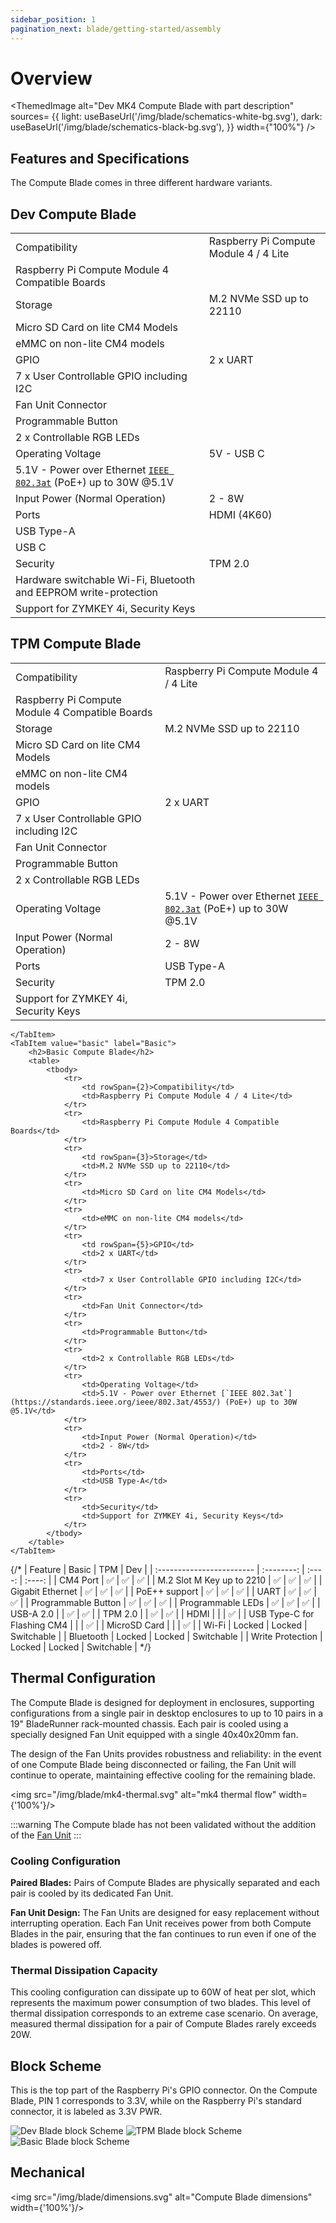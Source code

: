 ```yaml
---
sidebar_position: 1
pagination_next: blade/getting-started/assembly
---
```




# Overview

<ThemedImage
    alt="Dev MK4 Compute Blade with part description"
    sources= {{
        light: useBaseUrl('/img/blade/schematics-white-bg.svg'),
        dark: useBaseUrl('/img/blade/schematics-black-bg.svg'),
    }}
    width={"100%"}
/>

##  Features and Specifications
The Compute Blade comes in three different hardware variants.
<Tabs groupId="model" defaultValue="dev">
    <TabItem value="dev" label="DEV">
        <h2>Dev Compute Blade</h2>
        <table>
            <tbody>
                <tr>
                    <td rowSpan={2}>Compatibility</td>
                    <td>Raspberry Pi Compute Module 4 / 4 Lite</td>
                </tr>
                <tr>
                    <td>Raspberry Pi Compute Module 4 Compatible Boards</td>
                </tr>
                <tr>
                    <td rowSpan={3}>Storage</td>
                    <td>M.2 NVMe SSD up to 22110</td>
                </tr>
                <tr>
                    <td>Micro SD Card on lite CM4 Models</td>
                </tr>
                <tr>
                    <td>eMMC on non-lite CM4 models</td>
                </tr>
                <tr>
                    <td rowSpan={5}>GPIO</td>
                    <td>2 x UART</td>
                </tr>
                <tr>
                    <td>7 x User Controllable GPIO including I2C</td>
                </tr>
                <tr>
                    <td>Fan Unit Connector</td>
                </tr>
                <tr>
                    <td>Programmable Button</td>
                </tr>
                <tr>
                    <td>2 x Controllable RGB LEDs</td>
                </tr>
                <tr>
                    <td rowSpan={2}>Operating Voltage</td>
                    <td>5V - USB C</td>
                </tr>
                <tr>
                    <td>5.1V - Power over Ethernet [`IEEE 802.3at`](https://standards.ieee.org/ieee/802.3at/4553/) (PoE+) up to 30W @5.1V</td>
                </tr>
                <tr>
                    <td>Input Power (Normal Operation)</td>
                    <td>2 - 8W</td>
                </tr>
                <tr>
                    <td rowSpan={3}>Ports</td>
                    <td>HDMI (4K60)</td>
                </tr>
                <tr>
                    <td>USB Type-A</td>
                </tr>
                <tr>
                    <td>USB C</td>
                </tr>
                <tr>
                    <td rowSpan={3}>Security</td>
                    <td>TPM 2.0</td>
                </tr>
                <tr>
                    <td>Hardware switchable Wi-Fi, Bluetooth and EEPROM write-protection</td>
                </tr>
                <tr>
                    <td>Support for ZYMKEY 4i, Security Keys</td>
                </tr>
            </tbody>
        </table>
    </TabItem>
    <TabItem value="tpm" label="TPM">
        <h2>TPM Compute Blade</h2>
        <table>
            <tbody>
                <tr>
                    <td rowSpan={2}>Compatibility</td>
                    <td>Raspberry Pi Compute Module 4 / 4 Lite</td>
                </tr>
                <tr>
                    <td>Raspberry Pi Compute Module 4 Compatible Boards</td>
                </tr>
                <tr>
                    <td rowSpan={3}>Storage</td>
                    <td>M.2 NVMe SSD up to 22110</td>
                </tr>
                <tr>
                    <td>Micro SD Card on lite CM4 Models</td>
                </tr>
                <tr>
                    <td>eMMC on non-lite CM4 models</td>
                </tr>
                <tr>
                    <td rowSpan={5}>GPIO</td>
                    <td>2 x UART</td>
                </tr>
                <tr>
                    <td>7 x User Controllable GPIO including I2C</td>
                </tr>
                <tr>
                    <td>Fan Unit Connector</td>
                </tr>
                <tr>
                    <td>Programmable Button</td>
                </tr>
                <tr>
                    <td>2 x Controllable RGB LEDs</td>
                </tr>
                <tr>
                    <td>Operating Voltage</td>
                    <td>5.1V - Power over Ethernet [`IEEE 802.3at`](https://standards.ieee.org/ieee/802.3at/4553/) (PoE+) up to 30W @5.1V</td>
                </tr>
                <tr>
                    <td>Input Power (Normal Operation)</td>
                    <td>2 - 8W</td>
                </tr>
                <tr>
                    <td>Ports</td>
                    <td>USB Type-A</td>
                </tr>
                <tr>
                    <td rowSpan={2}>Security</td>
                    <td>TPM 2.0</td>
                </tr>
                <tr>
                    <td>Support for ZYMKEY 4i, Security Keys</td>
                </tr>
            </tbody>
        </table>

    </TabItem>
    <TabItem value="basic" label="Basic">
        <h2>Basic Compute Blade</h2>
        <table>
            <tbody>
                <tr>
                    <td rowSpan={2}>Compatibility</td>
                    <td>Raspberry Pi Compute Module 4 / 4 Lite</td>
                </tr>
                <tr>
                    <td>Raspberry Pi Compute Module 4 Compatible Boards</td>
                </tr>
                <tr>
                    <td rowSpan={3}>Storage</td>
                    <td>M.2 NVMe SSD up to 22110</td>
                </tr>
                <tr>
                    <td>Micro SD Card on lite CM4 Models</td>
                </tr>
                <tr>
                    <td>eMMC on non-lite CM4 models</td>
                </tr>
                <tr>
                    <td rowSpan={5}>GPIO</td>
                    <td>2 x UART</td>
                </tr>
                <tr>
                    <td>7 x User Controllable GPIO including I2C</td>
                </tr>
                <tr>
                    <td>Fan Unit Connector</td>
                </tr>
                <tr>
                    <td>Programmable Button</td>
                </tr>
                <tr>
                    <td>2 x Controllable RGB LEDs</td>
                </tr>
                <tr>
                    <td>Operating Voltage</td>
                    <td>5.1V - Power over Ethernet [`IEEE 802.3at`](https://standards.ieee.org/ieee/802.3at/4553/) (PoE+) up to 30W @5.1V</td>
                </tr>
                <tr>
                    <td>Input Power (Normal Operation)</td>
                    <td>2 - 8W</td>
                </tr>
                <tr>
                    <td>Ports</td>
                    <td>USB Type-A</td>
                </tr>
                <tr>
                    <td>Security</td>
                    <td>Support for ZYMKEY 4i, Security Keys</td>
                </tr>
            </tbody>
        </table>
    </TabItem>
</Tabs>


{/* | Feature                   |  Basic     |   TPM  |  Dev   |
| :------------------------ | :--------: | :----: | :----: |
| CM4 Port                  | ✅        | ✅     | ✅    |
| M.2 Slot M Key up to 2210 | ✅        | ✅     | ✅    |
| Gigabit Ethernet          | ✅        | ✅     | ✅    |
| PoE++ support             | ✅        | ✅     | ✅    |
| UART                      | ✅        | ✅     | ✅    |
| Programmable Button       | ✅        | ✅     | ✅    |
| Programmable LEDs         | ✅        | ✅     | ✅    |
| USB-A 2.0                 |           | ✅     | ✅    |
| TPM 2.0                   |           | ✅     | ✅    |
| HDMI                      |           |         | ✅    |
| USB Type-C for Flashing CM4    |           |         | ✅    |
| MicroSD Card              |           |         | ✅    |
| Wi-Fi                     | Locked | Locked | Switchable |
| Bluetooth                 | Locked | Locked | Switchable |
| Write Protection          | Locked | Locked | Switchable | */}

## Thermal Configuration

The Compute Blade is designed for deployment in enclosures, supporting configurations from a single pair in desktop enclosures to up
to 10 pairs in a 19" BladeRunner rack-mounted chassis. Each pair is cooled using a specially designed Fan Unit equipped with a single 40x40x20mm fan.

The design of the Fan Units provides robustness and reliability:
in the event of one Compute Blade being disconnected or failing,
the Fan Unit will continue to operate, maintaining effective cooling for the remaining blade.

<img src="/img/blade/mk4-thermal.svg" alt="mk4 thermal flow" width={'100%'}/>

:::warning
The Compute blade has not been validated without the addition of the [Fan Unit](/fan-unit/)
:::

### Cooling Configuration

**Paired Blades:** Pairs of Compute Blades are physically separated and each pair is cooled by its dedicated Fan Unit.

**Fan Unit Design:** The Fan Units are designed for easy replacement without interrupting operation.
Each Fan Unit receives power from both Compute Blades in the pair, ensuring that the fan continues to run even if one of the blades is powered off.


### Thermal Dissipation Capacity

This cooling configuration can dissipate up to 60W of heat per slot,
which represents the maximum power consumption of two blades.
This level of thermal dissipation corresponds to an extreme case scenario.
On average, measured thermal dissipation for a pair of Compute Blades rarely exceeds 20W.


## Block Scheme

This is the top part of the Raspberry Pi's GPIO connector. On the Compute Blade, PIN 1 corresponds to 3.3V, while on the Raspberry Pi's standard connector, it is labeled as 3.3V PWR.

<Tabs groupId="model">
    <TabItem value="dev" label="DEV">
        <img src="/img/hardware/dev-block-scheme.svg" alt="Dev Blade block Scheme" width={"70%"} />
    </TabItem>
    <TabItem value="tpm" label="TPM">
        <img src="/img/hardware/tpm-block-scheme.svg" alt="TPM Blade block Scheme" width={"70%"} />
    </TabItem>
    <TabItem value="basic" label="Basic">
        <img src="/img/hardware/basic-block-scheme.svg" alt="Basic Blade block Scheme" width={"70%"} />
    </TabItem>
</Tabs>

## Mechanical

<img src="/img/blade/dimensions.svg" alt="Compute Blade dimensions" width={'100%'}/>